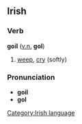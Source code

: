 ==Irish==
===Verb===
'''goil''' ([[verbal noun|v.n.]] '''gol''')

#[[weep]], [[cry]] (softly)

===Pronunciation===
*'''goil''' {{IPA|[gel&#690;]}}
*'''gol''' {{IPA|[gol]}}

[[Category:Irish language]]